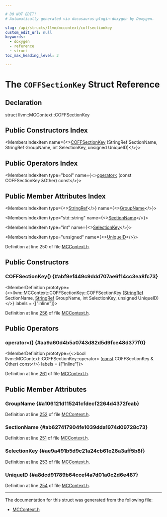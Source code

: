 ```yaml
---

# DO NOT EDIT!
# Automatically generated via docusaurus-plugin-doxygen by Doxygen.

slug: /api/structs/llvm/mccontext/coffsectionkey
custom_edit_url: null
keywords:
  - doxygen
  - reference
  - struct
toc_max_heading_level: 3

---
```





# The `COFFSectionKey` Struct Reference

<DoxygenPage pluginConfig={pluginConfig}>



## Declaration

<CodeBlock>struct llvm::MCContext::COFFSectionKey</CodeBlock>

## Public Constructors Index

<MembersIndex>

<MembersIndexItem
  name={<><a href="#abf9ef449c9ddd707ae6f14cc3ea8fc73">COFFSectionKey</a> (StringRef SectionName, StringRef GroupName, int SelectionKey, unsigned UniqueID)</>}>
</MembersIndexItem>

</MembersIndex>

## Public Operators Index

<MembersIndex>

<MembersIndexItem
  type="bool"
  name={<><a href="#aa9a60d4b5a0743d82d5d9fce48d377f0">operator&lt;</a> (const COFFSectionKey &amp;Other) const</>}>
</MembersIndexItem>

</MembersIndex>

## Public Member Attributes Index

<MembersIndex>

<MembersIndexItem
  type={<><a href="/docs/api/classes/llvm/stringref">StringRef</a></>}
  name={<><a href="#a106121d115241cfdecf2264d4372feab">GroupName</a></>}>
</MembersIndexItem>

<MembersIndexItem
  type="std::string"
  name={<><a href="#ab627417904fe1039dda1974d09728c73">SectionName</a></>}>
</MembersIndexItem>

<MembersIndexItem
  type="int"
  name={<><a href="#ae9a491b5d9c21a24cb61e26a3aff5b8f">SelectionKey</a></>}>
</MembersIndexItem>

<MembersIndexItem
  type="unsigned"
  name={<><a href="#a8dcd91789b64ccef4a7d01a0c2d6e487">UniqueID</a></>}>
</MembersIndexItem>

</MembersIndex>


Definition at line 250 of file <a href="/docs/api/files/include/include/llvm/include/llvm/mc/mccontext-h">MCContext.h</a>.

<SectionDefinition>

## Public Constructors

### COFFSectionKey() {#abf9ef449c9ddd707ae6f14cc3ea8fc73}

<MemberDefinition
  prototype={<>llvm::MCContext::COFFSectionKey::COFFSectionKey (<a href="/docs/api/classes/llvm/stringref">StringRef</a> SectionName, <a href="/docs/api/classes/llvm/stringref">StringRef</a> GroupName, int SelectionKey, unsigned UniqueID)</>}
  labels = {["inline"]}>

Definition at line <a href="/docs/api/files/include/include/llvm/include/llvm/mc/mccontext-h/#l00256">256</a> of file <a href="/docs/api/files/include/include/llvm/include/llvm/mc/mccontext-h">MCContext.h</a>.
</MemberDefinition>

</SectionDefinition>

<SectionDefinition>

## Public Operators

### operator&lt;() {#aa9a60d4b5a0743d82d5d9fce48d377f0}

<MemberDefinition
  prototype={<>bool llvm::MCContext::COFFSectionKey::operator&lt; (<a href="/docs/api/files/lib/lib/target/lib/target/aarch64/aarch64promoteconstant-cpp/#a90f8350fecae261c25be85d38b451bff">const</a> COFFSectionKey &amp; Other) const</>}
  labels = {["inline"]}>

Definition at line <a href="/docs/api/files/include/include/llvm/include/llvm/mc/mccontext-h/#l00261">261</a> of file <a href="/docs/api/files/include/include/llvm/include/llvm/mc/mccontext-h">MCContext.h</a>.
</MemberDefinition>

</SectionDefinition>

<SectionDefinition>

## Public Member Attributes

### GroupName {#a106121d115241cfdecf2264d4372feab}

<MemberDefinition
  prototype="StringRef llvm::MCContext::COFFSectionKey::GroupName">

Definition at line <a href="/docs/api/files/include/include/llvm/include/llvm/mc/mccontext-h/#l00252">252</a> of file <a href="/docs/api/files/include/include/llvm/include/llvm/mc/mccontext-h">MCContext.h</a>.
</MemberDefinition>

### SectionName {#ab627417904fe1039dda1974d09728c73}

<MemberDefinition
  prototype="std::string llvm::MCContext::COFFSectionKey::SectionName">

Definition at line <a href="/docs/api/files/include/include/llvm/include/llvm/mc/mccontext-h/#l00251">251</a> of file <a href="/docs/api/files/include/include/llvm/include/llvm/mc/mccontext-h">MCContext.h</a>.
</MemberDefinition>

### SelectionKey {#ae9a491b5d9c21a24cb61e26a3aff5b8f}

<MemberDefinition
  prototype="int llvm::MCContext::COFFSectionKey::SelectionKey">

Definition at line <a href="/docs/api/files/include/include/llvm/include/llvm/mc/mccontext-h/#l00253">253</a> of file <a href="/docs/api/files/include/include/llvm/include/llvm/mc/mccontext-h">MCContext.h</a>.
</MemberDefinition>

### UniqueID {#a8dcd91789b64ccef4a7d01a0c2d6e487}

<MemberDefinition
  prototype="unsigned llvm::MCContext::COFFSectionKey::UniqueID">

Definition at line <a href="/docs/api/files/include/include/llvm/include/llvm/mc/mccontext-h/#l00254">254</a> of file <a href="/docs/api/files/include/include/llvm/include/llvm/mc/mccontext-h">MCContext.h</a>.
</MemberDefinition>

</SectionDefinition>

<hr/>

The documentation for this struct was generated from the following file:

<ul>
<li><a href="/docs/api/files/include/include/llvm/include/llvm/mc/mccontext-h">MCContext.h</a></li>
</ul>

</DoxygenPage>

